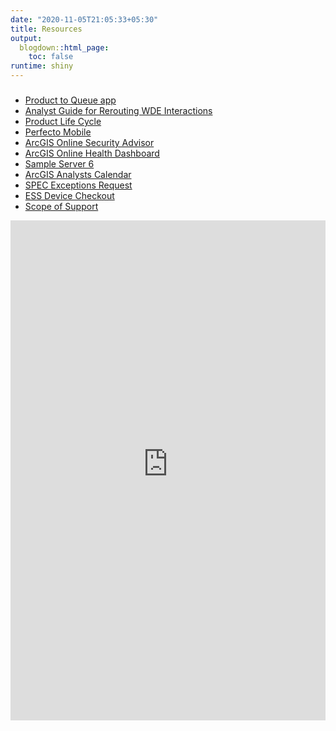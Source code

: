 ```yaml
---
date: "2020-11-05T21:05:33+05:30"
title: Resources
output:
  blogdown::html_page:
    toc: false
runtime: shiny
---
```

  
##### 
* [Product to Queue app](https://essproducts.now.sh/)
* [Analyst Guide for Rerouting WDE Interactions](https://compass.esri.com/org/edservicesdiv/ess/esri-reception/_layouts/15/WopiFrame2.aspx?sourcedoc=/org/edservicesdiv/ess/esri-reception/Documents/Analyst%20Guide%20for%20Rerouting%20WDE%20Interactions.docx&action=default)
* [Product Life Cycle](https://support.esri.com/en/other-resources/product-life-cycle)
* [Perfecto Mobile](https://www.perfecto.io/)
* [ArcGIS Online Security Advisor](https://s3.amazonaws.com/ago-security-advisor/index.html#)
* [ArcGIS Online Health Dashboard](https://status.arcgis.com/)
* [Sample Server 6](http://sampleserver6.arcgisonline.com/arcgis/rest/services)
* [ArcGIS Analysts Calendar](https://esriis.sharepoint.com/teams/EsriSupportServicesDomestic/Absences/Lists/arcgiscal/AllCategories.aspx)
* [SPEC Exceptions Request](https://esriis.sharepoint.com/teams/ArcGISUnitAnalysts/SitePages/Spec-Exceptions.aspx) 
* [ESS Device Checkout](http://essapps.esri.com/devices)
* [Scope of Support](https://support.esri.com/en/supportscope)

<iframe height="800" width="100%" frameborder="no" src="https://antoinesoetewey.shinyapps.io/statistics-201/"> </iframe>
 
